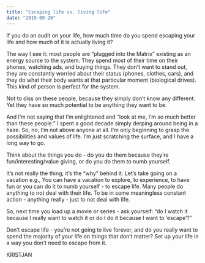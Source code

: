 ```yaml
---
title: "Escaping life vs. living life"
date: "2019-09-20"
---
```


If you do an audit on your life, how much time do you spend escaping your life and how much of it is actually living it?

The way I see it: most people are “plugged into the Matrix” existing as an energy source to the system. They spend most of their time on their phones, watching ads, and buying things. They don’t want to stand out, they are constantly worried about their status (phones, clothes, cars), and they do what their body wants at that particular moment (biological drives). This kind of person is perfect for the system.

Not to diss on these people, because they simply don’t know any different. Yet they have so much potential to be anything they want to be.

And I’m not saying that I’m enlightened and “look at me, I’m so much better than these people.” I spent a good decade simply derping around being in a haze. So, no, I’m not above anyone at all. I’m only beginning to grasp the possibilities and values of life. I’m just scratching the surface, and I have a long way to go.

Think about the things you do - do you do them because they’re fun/interesting/value giving, or do you do them to numb yourself.

It’s not really the thing; it’s the “why” behind it. Let’s take going on a vacation e.g., You can have a vacation to explore, to experience, to have fun or you can do it to numb yourself - to escape life. Many people do anything to not deal with their life. To be in some meaningless constant action - anything really - just to not deal with life.

So, next time you load up a movie or series - ask yourself: “do I watch it because I really want to watch it or do I do it because I want to ‘escape’?”

Don’t escape life - you’re not going to live forever, and do you really want to spend the majority of your life on things that don’t matter? Set up your life in a way you don't need to escape from it.

KRISTJAN

